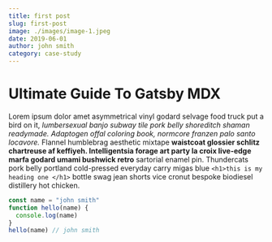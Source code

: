 ```yaml
---
title: first post
slug: first-post
image: ./images/image-1.jpeg
date: 2019-06-01
author: john smith
category: case-study
---
```



# Ultimate Guide To Gatsby MDX

Lorem ipsum dolor amet asymmetrical vinyl godard selvage food truck put a bird on it, _lumbersexual banjo subway tile pork belly shoreditch shaman readymade. Adaptogen offal coloring book, normcore franzen palo santo locavore._ Flannel humblebrag aesthetic mixtape **waistcoat glossier schlitz chartreuse af keffiyeh. Intelligentsia forage art party la croix live-edge marfa godard umami bushwick retro** sartorial enamel pin.
Thundercats pork belly portland cold-pressed everyday carry migas blue
`<h1>this is my heading one </h1>`
bottle swag jean shorts vice cronut bespoke biodiesel distillery hot chicken.



<div className="code">

```javascript
const name = "john smith"
function hello(name) {
  console.log(name)
}
hello(name) // john smith
```

</div>
